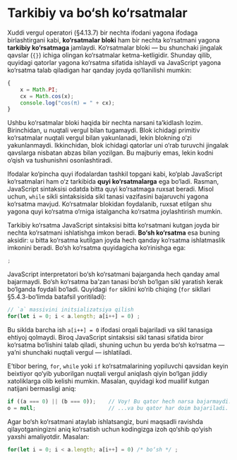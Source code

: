 # Tarkibiy va bo‘sh ko‘rsatmalar

Xuddi vergul operatori (§4.13.7) bir nechta ifodani yagona ifodaga birlashtirgani kabi, **ko‘rsatmalar bloki** ham bir nechta ko‘rsatmani yagona **tarkibiy ko‘rsatmaga** jamlaydi. Ko‘rsatmalar bloki — bu shunchaki jingalak qavslar (`{}`) ichiga olingan ko‘rsatmalar ketma-ketligidir. Shunday qilib, quyidagi qatorlar yagona ko‘rsatma sifatida ishlaydi va JavaScript yagona ko‘rsatma talab qiladigan har qanday joyda qo‘llanilishi mumkin:

``` js
{
    x = Math.PI;
    cx = Math.cos(x);
    console.log("cos(π) = " + cx);
}
```

Ushbu ko‘rsatmalar bloki haqida bir nechta narsani ta’kidlash lozim. Birinchidan, u nuqtali vergul bilan tugamaydi. Blok ichidagi primitiv ko‘rsatmalar nuqtali vergul bilan yakunlanadi, lekin blokning o‘zi yakunlanmaydi. Ikkinchidan, blok ichidagi qatorlar uni o‘rab turuvchi jingalak qavslarga nisbatan abzas bilan yozilgan. Bu majburiy emas, lekin kodni o‘qish va tushunishni osonlashtiradi.

Ifodalar ko‘pincha quyi ifodalardan tashkil topgani kabi, ko‘plab JavaScript ko‘rsatmalari ham o‘z tarkibida **quyi ko‘rsatmalarga** ega bo‘ladi. Rasman, JavaScript sintaksisi odatda bitta quyi ko‘rsatmaga ruxsat beradi. Misol uchun, `while` sikli sintaksisida sikl tanasi vazifasini bajaruvchi yagona ko‘rsatma mavjud. Ko‘rsatmalar blokidan foydalanib, ruxsat etilgan shu yagona quyi ko‘rsatma o‘rniga istalgancha ko‘rsatma joylashtirish mumkin.

Tarkibiy ko‘rsatma JavaScript sintaksisi bitta ko‘rsatmani kutgan joyda bir nechta ko‘rsatmani ishlatishga imkon beradi. **Bo‘sh ko‘rsatma** esa buning aksidir: u bitta ko‘rsatma kutilgan joyda hech qanday ko‘rsatma ishlatmaslik imkonini beradi. Bo‘sh ko‘rsatma quyidagicha ko‘rinishga ega:

``` js
;
```

JavaScript interpretatori bo‘sh ko‘rsatmani bajarganda hech qanday amal bajarmaydi. Bo‘sh ko‘rsatma ba’zan tanasi bo‘sh bo‘lgan sikl yaratish kerak bo‘lganda foydali bo‘ladi. Quyidagi `for` siklini ko‘rib chiqing (`for` sikllari §5.4.3-bo‘limda batafsil yoritiladi):

``` js
// `a` massivini initsializatsiya qilish
for(let i = 0; i < a.length; a[i++] = 0) ;
```

Bu siklda barcha ish `a[i++] = 0` ifodasi orqali bajariladi va sikl tanasiga ehtiyoj qolmaydi. Biroq JavaScript sintaksisi sikl tanasi sifatida biror ko‘rsatma bo‘lishini talab qiladi, shuning uchun bu yerda bo‘sh ko‘rsatma — ya’ni shunchaki nuqtali vergul — ishlatiladi.

E’tibor bering, `for`, `while` yoki `if` ko‘rsatmalarining yopiluvchi qavsidan keyin beixtiyor qo‘yib yuborilgan nuqtali vergul aniqlash qiyin bo‘lgan jiddiy xatoliklarga olib kelishi mumkin. Masalan, quyidagi kod muallif kutgan natijani bermasligi aniq:

``` js
if ((a === 0) || (b === 0));    // Voy! Bu qator hech narsa bajarmaydi...
o = null;                       // ...va bu qator har doim bajariladi.
```

Agar bo‘sh ko‘rsatmani ataylab ishlatsangiz, buni maqsadli ravishda qilayotganingizni aniq ko‘rsatish uchun kodingizga izoh qo‘shib qo‘yish yaxshi amaliyotdir. Masalan:

``` js
for(let i = 0; i < a.length; a[i++] = 0) /* bo‘sh */ ;
```
